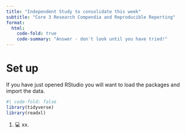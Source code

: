 ```yaml
---
title: "Independent Study to consolidate this week"
subtitle: "Core 3 Research Compendia and Reproducible Reporting"
format:
  html:
    code-fold: true
    code-summary: "Answer - don't look until you have tried!"
---
```


# Set up

If you have just opened RStudio you will want to load the packages and import the data.

```r
#| code-fold: false
library(tidyverse)
library(readxl)
```

1.  💻 xx.

```r

 
```
